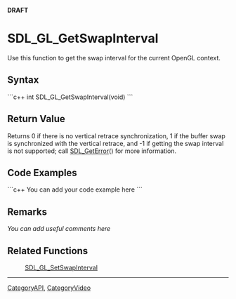 <!-- pragma section-numbers off -->
<!-- pragma disable-camelcase -->
'''DRAFT'''

= SDL_GL_GetSwapInterval =
Use this function to get the swap interval for the current OpenGL context.


== Syntax ==
```c++
int SDL_GL_GetSwapInterval(void)
```

== Return Value ==
Returns 0 if there is no vertical retrace synchronization, 1 if the buffer swap is synchronized with the vertical retrace, and -1 if getting the swap interval is not supported; call [[SDL_GetError]]() for more information.

== Code Examples ==
```c++
You can add your code example here
```

== Remarks ==
''You can add useful comments here''

== Related Functions ==
:[[SDL_GL_SetSwapInterval]]

----
[[CategoryAPI]], [[CategoryVideo]]
